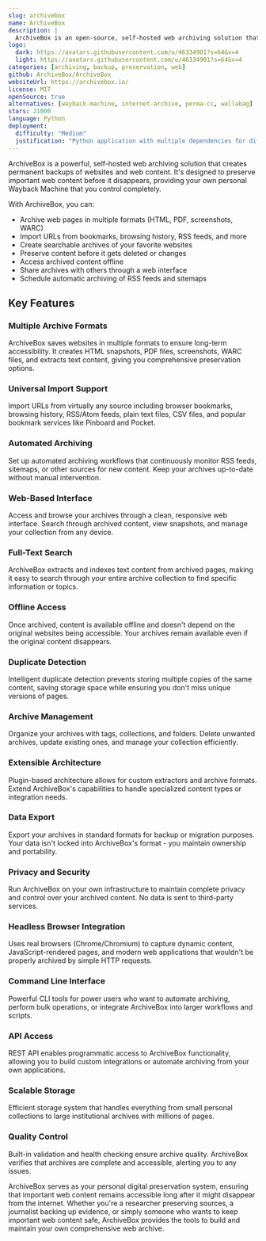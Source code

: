 ```yaml
---
slug: archivebox
name: ArchiveBox
description: |
  ArchiveBox is an open-source, self-hosted web archiving solution that lets you create HTML and screenshot archives of websites from your bookmarks, browsing history, RSS feeds, or other sources.
logo:
  dark: https://avatars.githubusercontent.com/u/46334901?s=64&v=4
  light: https://avatars.githubusercontent.com/u/46334901?s=64&v=4
categories: [archiving, backup, preservation, web]
github: ArchiveBox/ArchiveBox
websiteUrl: https://archivebox.io/
license: MIT
openSource: true
alternatives: [wayback-machine, internet-archive, perma-cc, wallabag]
stars: 21000
language: Python
deployment:
  difficulty: "Medium"
  justification: "Python application with multiple dependencies for different archive formats. Requires proper configuration of external tools like Chrome/Chromium for screenshots. Docker deployment simplifies setup."
---
```


ArchiveBox is a powerful, self-hosted web archiving solution that creates permanent backups of websites and web content. It's designed to preserve important web content before it disappears, providing your own personal Wayback Machine that you control completely.

With ArchiveBox, you can:

- Archive web pages in multiple formats (HTML, PDF, screenshots, WARC)
- Import URLs from bookmarks, browsing history, RSS feeds, and more
- Create searchable archives of your favorite websites
- Preserve content before it gets deleted or changes
- Access archived content offline
- Share archives with others through a web interface
- Schedule automatic archiving of RSS feeds and sitemaps

## Key Features

### Multiple Archive Formats

ArchiveBox saves websites in multiple formats to ensure long-term accessibility. It creates HTML snapshots, PDF files, screenshots, WARC files, and extracts text content, giving you comprehensive preservation options.

### Universal Import Support

Import URLs from virtually any source including browser bookmarks, browsing history, RSS/Atom feeds, plain text files, CSV files, and popular bookmark services like Pinboard and Pocket.

### Automated Archiving

Set up automated archiving workflows that continuously monitor RSS feeds, sitemaps, or other sources for new content. Keep your archives up-to-date without manual intervention.

### Web-Based Interface

Access and browse your archives through a clean, responsive web interface. Search through archived content, view snapshots, and manage your collection from any device.

### Full-Text Search

ArchiveBox extracts and indexes text content from archived pages, making it easy to search through your entire archive collection to find specific information or topics.

### Offline Access

Once archived, content is available offline and doesn't depend on the original websites being accessible. Your archives remain available even if the original content disappears.

### Duplicate Detection

Intelligent duplicate detection prevents storing multiple copies of the same content, saving storage space while ensuring you don't miss unique versions of pages.

### Archive Management

Organize your archives with tags, collections, and folders. Delete unwanted archives, update existing ones, and manage your collection efficiently.

### Extensible Architecture

Plugin-based architecture allows for custom extractors and archive formats. Extend ArchiveBox's capabilities to handle specialized content types or integration needs.

### Data Export

Export your archives in standard formats for backup or migration purposes. Your data isn't locked into ArchiveBox's format - you maintain ownership and portability.

### Privacy and Security

Run ArchiveBox on your own infrastructure to maintain complete privacy and control over your archived content. No data is sent to third-party services.

### Headless Browser Integration

Uses real browsers (Chrome/Chromium) to capture dynamic content, JavaScript-rendered pages, and modern web applications that wouldn't be properly archived by simple HTTP requests.

### Command Line Interface

Powerful CLI tools for power users who want to automate archiving, perform bulk operations, or integrate ArchiveBox into larger workflows and scripts.

### API Access

REST API enables programmatic access to ArchiveBox functionality, allowing you to build custom integrations or automate archiving from your own applications.

### Scalable Storage

Efficient storage system that handles everything from small personal collections to large institutional archives with millions of pages.

### Quality Control

Built-in validation and health checking ensure archive quality. ArchiveBox verifies that archives are complete and accessible, alerting you to any issues.

ArchiveBox serves as your personal digital preservation system, ensuring that important web content remains accessible long after it might disappear from the internet. Whether you're a researcher preserving sources, a journalist backing up evidence, or simply someone who wants to keep important web content safe, ArchiveBox provides the tools to build and maintain your own comprehensive web archive.